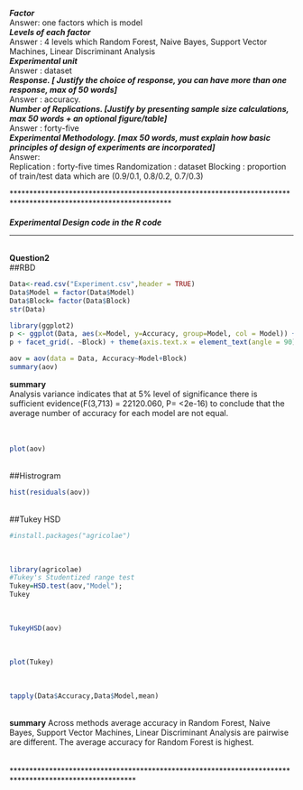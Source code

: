 
***Factor*** \
  Answer: one factors which is model\
***Levels of each factor***\
  Answer : 4  levels which Random Forest, Naive Bayes, Support Vector Machines, Linear Discriminant Analysis\
***Experimental unit***\
  Answer : dataset\
***Response. [ Justify the choice of response, you can have more than one response, max of 50 words]***\
  Answer : accuracy. \
***Number of Replications. [Justify by presenting sample size calculations, max  50 words + an optional figure/table]***\   
  Answer : forty-five\
***Experimental Methodology. [max 50 words, must explain how basic principles of design of experiments are incorporated]***\
Answer:\
 Replication : forty-five times
 Randomization : dataset
 Blocking : proportion of train/test data which are (0.9/0.1, 0.8/0.2, 0.7/0.3) \ 
 \
 

**************************************************************************************************************** \
\
***Experimental Design code in the R code *** \

****************************************************************************************************************
\
**Question2**  \
##RBD\
```{r}
Data<-read.csv("Experiment.csv",header = TRUE) 
Data$Model = factor(Data$Model)
Data$Block= factor(Data$Block)
str(Data)
```
```{r}
library(ggplot2)
p <- ggplot(Data, aes(x=Model, y=Accuracy, group=Model, col = Model)) + geom_point(aes(fill=Model))+ylab("Accuracy")
p + facet_grid(. ~Block) + theme(axis.text.x = element_text(angle = 90))
```
```{r}
aov = aov(data = Data, Accuracy~Model+Block)
summary(aov)

```
**summary**\
Analysis variance indicates that at 5% level of significance there is sufficient evidence(F(3,713) = 22120.060, P= <2e-16) to conclude that the average number of accuracy for each model are not equal.\
\
\
```{r}
plot(aov)
```
\
##Histrogram
```{r}
hist(residuals(aov))
```
\
##Tukey HSD\
```{r}
#install.packages("agricolae")
```
\
```{r}
library(agricolae)
#Tukey's Studentized range test
Tukey=HSD.test(aov,"Model");
Tukey
```
\
```{r}
TukeyHSD(aov)
```
\
```{r}
plot(Tukey)
```
\
```{r}
tapply(Data$Accuracy,Data$Model,mean)
```
\
**summary**
Across methods average accuracy in Random Forest, Naive Bayes, Support Vector Machines, Linear Discriminant Analysis are pairwise are different. The average accuracy for Random Forest is highest. 
\
\
\
*******************************************************************************************************












